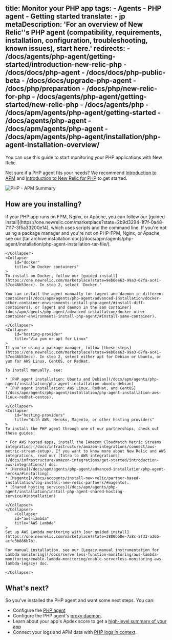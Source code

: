 title: Monitor your PHP app
tags:
    - Agents
    - PHP agent
    - Getting started
translate:
    - jp
metaDescription: 'For an overview of New Relic''s PHP agent (compatibility, requirements, installation, configuration, troubleshooting, known issues), start here.'
redirects:
    - /docs/agents/php-agent/getting-started/introduction-new-relic-php
    - /docs/docs/php-agent
    - /docs/docs/php-public-beta
    - /docs/docs/upgrade-php-agent
    - /docs/php/preparation
    - /docs/php/new-relic-for-php
    - /docs/agents/php-agent/getting-started/new-relic-php
    - /docs/agents/php
    - /docs/apm/agents/php-agent/getting-started
    - /docs/agents/php-agent
    - /docs/apm/agents/php-agent
    - /docs/apm/agents/php-agent/installation/php-agent-installation-overview/
---



You can use this guide to start monitoring your PHP applications with New Relic. 

Not sure if a PHP agent fits your needs? We recommend [Introduction to APM](/docs/apm/new-relic-apm/getting-started/introduction-apm) and [Introduction to New Relic for PHP]() to get started.

<img
    title="PHP - APM Summary"
    alt="PHP - APM Summary"
    src={phpSummary}
/>

## How are you installing?

<CollapserGroup>
    <Collapser
        id="on-host"
        title="Linux with PHP-FPM, Nginx, or Apache"
    >
    If your PHP app runs on FPM, Nginx, or Apache, you can follow our [guided install](https://one.newrelic.com/marketplace?state=2b9d3294-1f7f-0a48-7117-3f5a33200e14), which uses scripts and the command line. 
    </Collapser>
    <Collapser
        id="on-host-standard"
        title="Other systems NOT PHP-FPM, Nginx, or Apache"
    >
    If you're not using a package manager and you're not on PHP-FPM, Nginx, or Apache, see our [tar archive installation doc](/docs/apm/agents/php-agent/installation/php-agent-installation-tar-file/).

    </Collapser>
    <Collapser
        id="docker"
        title="On Docker containers"
    >
    To install on Docker, follow our [guided install](https://one.newrelic.com/marketplace?state=9eb6ee63-99a3-67fa-ac41-57ce46b53ecc). In step 2, select 'Docker.' 
    
    You can install the agent manually for [agent and daemon in different containers](/docs/apm/agents/php-agent/advanced-installation/docker-other-container-environments-install-php-agent/#install-diff-containers), or [agent and daemon in the sam container](docs/apm/agents/php-agent/advanced-installation/docker-other-container-environments-install-php-agent/#install-same-container).

    </Collapser>
    <Collapser
        id="hosting-provider"
        title="Via yum or apt for Linux"
    >
    If you're using a package manager, follow [these steps](https://one.newrelic.com/marketplace?state=9eb6ee63-99a3-67fa-ac41-57ce46b53ecc). In step 2, select either apt for Debian or Ubuntu, or yum for AWS Linux, CentOS, or RedHat.

    To install manually, see:
    
    * [PHP agent installation: Ubuntu and Debian](/docs/apm/agents/php-agent/installation/php-agent-installation-ubuntu-debian) 
    * [PHP agent installation: AWS Linux, RedHat, and CentOS](/docs/apm/agents/php-agent/installation/php-agent-installation-aws-linux-redhat-centos).

    </Collapser>
    <Collapser
        id="hosting-providers"
        title="With AWS, Heroku, Magento, or other hosting providers"
    >
    To install the PHP agent through one of our partnerships, check out these guides:

    * For AWS hosted apps, install the [Amazon CloudWatch Metric Streams integration](/docs/infrastructure/amazon-integrations/connect/aws-metric-stream-setup). If you want to know more about New Relic and AWS integrations, read our [Intro to AWS integrations](/docs/infrastructure/amazon-integrations/get-started/introduction-aws-integrations/) doc. 
    * [Heroku](/docs/apm/agents/php-agent/advanced-installation/php-agent-heroku/#installing).
    * [Magento](/docs/accounts/install-new-relic/partner-based-installation/log-install-new-relic-partners/#magento).
    * [Shared hosting services](/docs/apm/agents/php-agent/installation/install-php-agent-shared-hosting-service/#installation)

    </Collapser>
    </Collapser>
        <Collapser
        id="aws-lambda"
        title="AWS Lambda"
    >
    Set up AWS Lambda monitoring with [our guided install](https://one.newrelic.com/marketplace?state=3880bb0e-7a8c-5f33-a36b-acfe3b886b7b). 

    For manual installation, see our [Legacy manual instrumentation for Lambda monitoring](/docs/serverless-function-monitoring/aws-lambda-monitoring/enable-lambda-monitoring/enable-serverless-monitoring-aws-lambda-legacy) doc.

    </Collapser>
</CollapserGroup>

## What's next?

So you've installed the PHP agent and want some next steps. You can:

* Configure the [PHP agent](/docs/apm/agents/php-agent/configuration/php-agent-configuration/)
* Configure the PHP agent's [proxy daemon](/docs/apm/agents/php-agent/configuration/proxy-daemon-newreliccfg-settings/). 
* Learn about your app's Apdex score to get a [high-level summary of your app](/docs/apm/apm-ui-pages/monitoring/apm-summary-page-view-transaction-apdex-usage-data/)
* Connect your logs and APM data with [PHP logs in context](/docs/logs/logs-context/configure-logs-context-php/). 